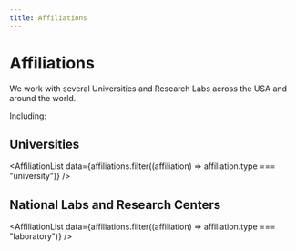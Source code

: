 ```yaml
---
title: Affiliations
---
```



# Affiliations

We work with several Universities and Research Labs across the USA and around the world.

Including:

## Universities

<AffiliationList data={affiliations.filter((affiliation) => affiliation.type === "university")} />

## National Labs and Research Centers

<AffiliationList data={affiliations.filter((affiliation) => affiliation.type === "laboratory")} />
